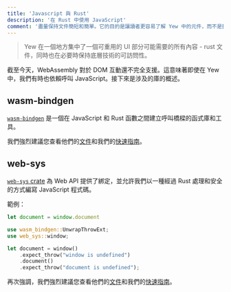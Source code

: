 ```yaml
---
title: 'Javascript 與 Rust'
description: '在 Rust 中使用 JavaScript'
comment: '盡量保持文件簡短和簡單。它的目的是讓讀者更容易了解 Yew 中的元件，而不是提供正確的 API 文件'
---
```



> Yew 在一個地方集中了一個可重用的 UI 部分可能需要的所有內容 - rust 文件，同時也在必要時保持底層技術的可訪問性。

截至今天，WebAssembly 對於 DOM 互動還不完全支援。這意味著即使在 Yew 中，我們有時也依賴呼叫 JavaScript。接下來是涉及的庫的概述。

## wasm-bindgen

[`wasm-bindgen`](https://github.com/rustwasm/wasm-bindgen) 是一個在 JavaScript 和 Rust 函數之間建立呼叫橋樑的函式庫和工具。

我們強烈建議您查看他們的[文件](https://wasm-bindgen.github.io/wasm-bindgen/)和我們的[快速指南](./wasm-bindgen.mdx)。

## web-sys

[`web-sys` crate](https://crates.io/crates/web-sys) 為 Web API 提供了綁定，並允許我們以一種經過 Rust 處理和安全的方式編寫 JavaScript 程式碼。

範例：

<Tabs>
<TabItem value="JS" label="JS">

```js
let document = window.document
```

</TabItem>

<TabItem value="RS" label="RS">

```rust ,no_run
use wasm_bindgen::UnwrapThrowExt;
use web_sys::window;

let document = window()
    .expect_throw("window is undefined")
    .document()
    .expect_throw("document is undefined");
```

</TabItem>
</Tabs>

再次強調，我們強烈建議您查看他們的[文件](https://wasm-bindgen.github.io/wasm-bindgen/)和我們的[快速指南](./web-sys.mdx)。

